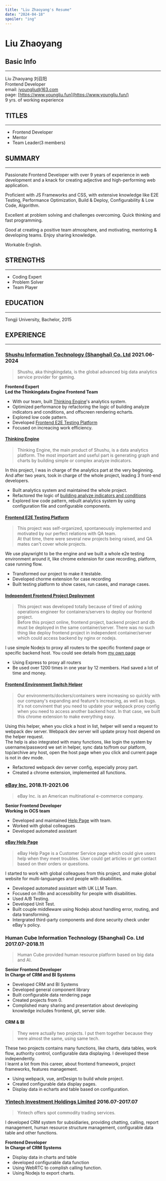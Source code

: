 ```yaml
---
title: "Liu Zhaoyang's Resume"
date: "2024-04-18"
spoiler: "ing"
---
```


# Liu Zhaoyang

## Basic Info
---
Liu Zhaoyang 刘召阳  
Frontend Developer  
email: iyoungliu@163.com  
page: [https://www.youngliu.fun](https://www.youngliu.fun/)  
9 yrs. of working experience

## TITLES
---
* Frontend Developer
* Mentor
* Team Leader(3 members)

## SUMMARY
---
Passionate Frontend Developer with over 9 years of experience in web development and a knack for creating adjective and high-performing web application.

Proficient with JS Frameworks and CSS, with extensive knowledge like E2E Testing, Performance Optimization, Build & Deploy, Configurability & Low Code, Algorithm.

Excellent at problem solving and challenges overcoming. Quick thinking and fast programming.

Good at creating a positive team atmosphere, and motivating, mentoring & developing teams. Enjoy sharing knowledge.

Workable English.

## STRENGTHS
---
* Coding Expert
* Problem Solver
* Team Player

## EDUCATION
---
Tongji University, Bachelor, 2015

## EXPERIENCE
---
### [Shushu Information Technology (Shanghai) Co. Ltd](https://www.thinkingdata.io/) 2021.06-2024
> Shushu, aka thingkingdata, is the global advanced big data analytics service provider for gaming.  

**Frontend Expert**  
**Led the Thinkingdata Engine Frontend Team**
* With our team, built [Thinking Engine](https://demo-ta.thinkingdata.io/demo/index.html)'s analytics system. 
* Optimized performance by refactoring the logic of building analyze indicators and conditions, and offscreen rendering echarts.
* Explored low code pattern.
* Developed [Frontend E2E Testing Platform](https://www.youngliu.fun/posts/frontend-e2e-test)
* Focused on increacing work efficiency.

#### [Thinking Engine](https://demo-ta.thinkingdata.io/demo/index.html)
> Thinking Engine, the main product of Shushu, is a data analytics platform. The most important and useful part is generating graph and charts by building simple or complex analyze indicators.  

In this project, I was in charge of the analytics part at the very beginning. And after two years, took in charge of the whole project, leading 3 front-end developers.
* Built analytics system and maintained the whole project.
* Refactored the logic of [building analyze indicators and conditions](https://www.youngliu.fun/posts/b2b-data)
* Explored low code pattern, rebuilt analytics system by using configuration file and configurable components.

#### [Frontend E2E Testing Platform](https://www.youngliu.fun/posts/frontend-e2e-test)
> This project was self-organized, spontaneously implemented and motivated by our perfect relations with QA team.  
  At that time, there were several new projects being raised, and QA mates can't cover whole projects.

We use playwright to be the engine and we built a whole e2e testing environment around it, like chrome extension for case recording, platform, case running flow.
* Transformed our project to make it testable.
* Developed chorme extension for case recording
* Built testing platform to show cases, run cases, and manage cases.

#### [Independent Frontend Project Deployment](https://www.youngliu.fun/posts/frontend-envs)
> This project was developed totally because of tired of asking operations engineer for containers/servers to deploy our frontend project.  
  Before this project online, frontend project, backend project and db must be deployed in the same container/server. There was no such thing like deploy frontend project in independent container/server which could access backend by nginx or nodejs.

I use simple Nodejs to proxy all routers to the specific frontend page or specific backend host. You could see details from [my own page](https://www.youngliu.fun/posts/frontend-envs)
* Using Express to proxy all routers
* Be used over 1200 times in one year by 12 members. Had saved a lot of time and money.

#### [Frontend Environment Switch Helper](https://www.youngliu.fun/posts/env-switch)
> Our environments/dockers/containers were increasing so quickly with our company's expanding and feature's increacing, as well as bugs. 
  It's not convinent that you need to update your webpack proxy config when you need to access another backend host.
  In that case, we built this chrome extension to make everything easy.

Using this helper, when you click a host in list, helper will send a request to webpack dev server. Webpack dev server will update proxy host depend on the helper request.  
The help is also integrated with many functions, like login the system by username/password we set in helper, sync data to/from our platform, top/archive any host, open the host page when you click and current page is not in dev mode.
* Refactored webpack dev server config, especially proxy part.
* Created a chrome extension, implemented all functions.

### [eBay Inc.](https://www.ebay.com) 2018.11-2021.06
> eBay Inc. is an American multinational e-commerce company.

**Senior Frontend Developer**  
**Working in OCS team**
* Developed and maintained [Help Page](https://www.ebay.com/help/home) with team.
* Worked with global colleagues
* Developed automated assistant 

#### [eBay Help Page](https://www.ebay.com/help/home)
> eBay Help Page is a Customer Service page which could give users help when they meet troubles.
  User could get articles or get contact based on their orders or questions.

I started to work with global colleagues from this project, and make global website for multi-languanges and people with disabilities.  

* Developed automated assistant with UK LLM Team.
* Focused on i18n and accessibility for people with disabilities.
* Used A/B Testing.
* Developed Unit Test.
* Built couple middleware using Nodejs about handling error, routing, and data transforming.
* Intergrated third-party components and done security check under eBay's policy.

### Human Cube Information Technology (Shanghai) Co. Ltd 2017.07-2018.11
> Human Cube provided human resource platform based on big data and AI.

**Senior Frontend Developer**  
**In Charge of CRM and BI Systems**

* Developed CRM and BI Systems
* Developed general component library
* Built configurable data rendering page
* Created projects from 0.
* Complished many sharing and presentation about developing knowledge includes frontend, git, server side.

#### CRM & BI
> They were actually two projects. I put them together because they were almost the same, using same tech.

These two projects contains many functions, like charts, data tables, work flow, authority control, configurable data displaying. I developed these independently.  
I learnt a lot from this career, about frontend framework, project frameworks, features management.

* Using webpack, vue, antDesign to build whole project.
* Created configurable data display pages.
* Display data in echarts and table based on configuration.

### [Yintech Investment Holdings Limited](https://www.yintech.cn) 2016.07-2017.07
> Yintech offers spot commodity trading services.

I developed CRM system for subsidiaries, providing chatting, calling, report management, human resource structure management, configurable data table and other functions.  

**Frontend Developer**  
**In Charge of CRM Systems**

* Display data in charts and table
* developed configurable data function
* Using WebRTC to complish calling function.
* Using Nodejs to export charts.

